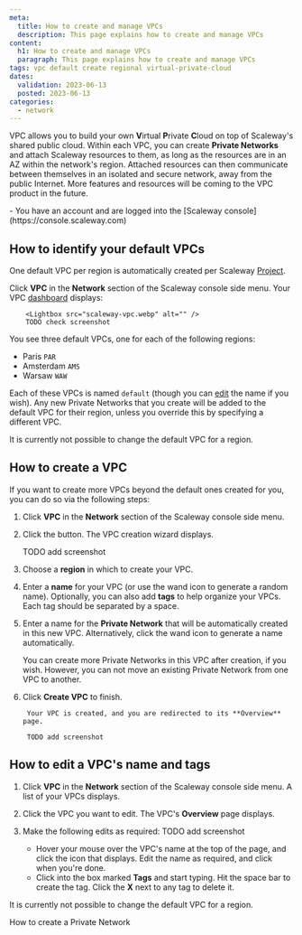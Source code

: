 ```yaml
---
meta:
  title: How to create and manage VPCs
  description: This page explains how to create and manage VPCs
content:
  h1: How to create and manage VPCs
  paragraph: This page explains how to create and manage VPCs
tags: vpc default create regional virtual-private-cloud
dates:
  validation: 2023-06-13
  posted: 2023-06-13
categories:
  - network
---
```


VPC allows you to build your own **V**irtual **P**rivate **C**loud on top of Scaleway's shared public cloud. Within each VPC, you can create **Private Networks** and attach Scaleway resources to them, as long as the resources are in an AZ within the network's region. Attached resources can then communicate between themselves in an isolated and secure network, away from the public Internet. More features and resources will be coming to the VPC product in the future.

<Macro id="iam-requirements" />
 
<Message type="requirement">
  - You have an account and are logged into the [Scaleway console](https://console.scaleway.com)
</Message>

## How to identify your default VPCs

One default VPC per region is automatically created per Scaleway [Project](/console/my-project/concepts/#project). 

Click **VPC** in the **Network** section of the Scaleway console side menu. Your VPC [dashboard](https://console.scaleway.com/vpc/vpc) displays:

        <Lightbox src="scaleway-vpc.webp" alt="" />
        TODO check screenshot

You see three default VPCs, one for each of the following regions:

- Paris `PAR`
- Amsterdam `AMS`
- Warsaw `WAW`

Each of these VPCs is named `default` (though you can [edit](#how-to-edit-a-vpc's-name-and-tags) the name if you wish). Any new Private Networks that you create will be added to the default VPC for their region, unless you override this by specifying a different VPC. 

It is currently not possible to change the default VPC for a region.

## How to create a VPC

If you want to create more VPCs beyond the default ones created for you, you can do so via the following steps:

1. Click **VPC** in the **Network** section of the Scaleway console side menu.

2. Click the <Icon name="plus" /> button. The VPC creation wizard displays.

    TODO add screenshot

3. Choose a **region** in which to create your VPC.

4. Enter a **name** for your VPC (or use the wand icon to generate a random name). Optionally, you can also add **tags** to help organize your VPCs. Each tag should be separated by a space.

5. Enter a name for the **Private Network** that will be automatically created in this new VPC. Alternatively, click the wand icon to generate a name automatically.

    <Message type="note">
    You can create more Private Networks in this VPC after creation, if you wish. However, you can not move an existing Private Network from one VPC to another.
    </Message>

6. Click **Create VPC** to finish.

        Your VPC is created, and you are redirected to its **Overview** page.

        TODO add screenshot

## How to edit a VPC's name and tags

1. Click **VPC** in the **Network** section of the Scaleway console side menu. A list of your VPCs displays.

2. Click the VPC you want to edit. The VPC's **Overview** page displays.

3. Make the following edits as required:
    TODO add screenshot
    - Hover your mouse over the VPC's name at the top of the page, and click the <Icon name="edit" /> icon that displays. Edit the name as required, and click <Icon name="validate" /> when you're done.
    - Click into the box marked **Tags** and start typing. Hit the space bar to create the tag. Click the **X** next to any tag to delete it.

It is currently not possible to change the default VPC for a region.

<Navigation title="See Also">
  <NextButton to="/network/vpc/how-to/create-private-network/">How to create a Private Network</NextButton>
</Navigation>
